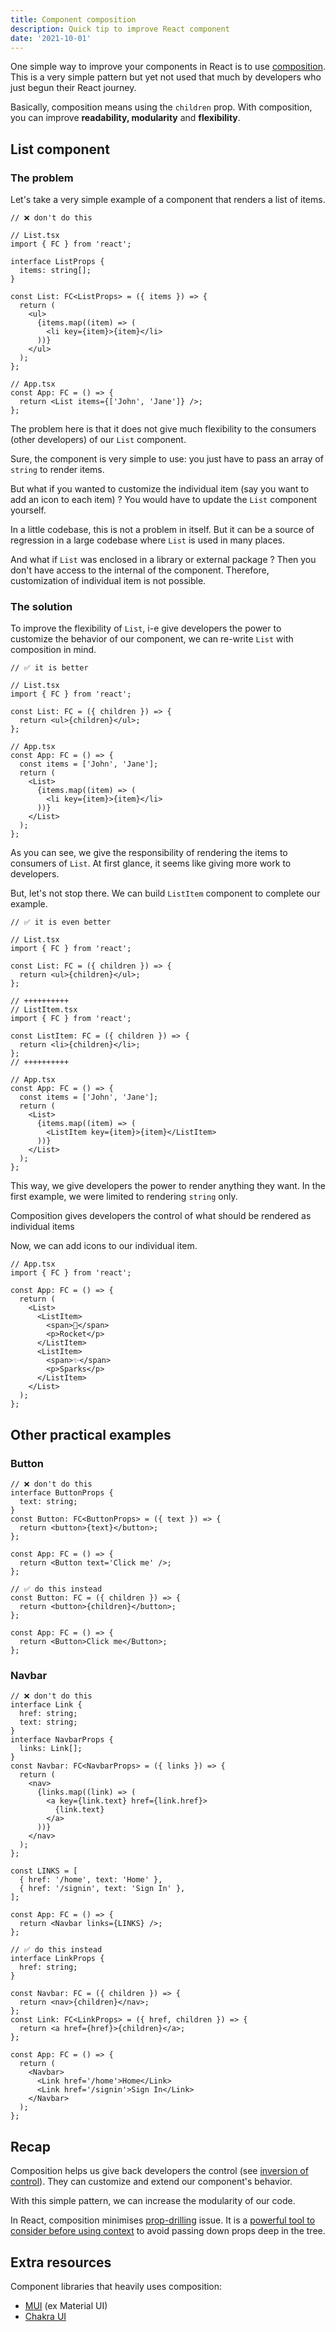 ```yaml
---
title: Component composition
description: Quick tip to improve React component
date: '2021-10-01'
---
```


One simple way to improve your components in React is to use [composition](https://reactjs.org/docs/composition-vs-inheritance.html). This is a very simple pattern but yet not used that much by developers who just begun their React journey.

Basically, composition means using the `children` prop. With composition, you can improve **readability, modularity** and **flexibility**.

## List component

### The problem

Let's take a very simple example of a component that renders a list of items.

```tsx
// ❌ don't do this

// List.tsx
import { FC } from 'react';

interface ListProps {
  items: string[];
}

const List: FC<ListProps> = ({ items }) => {
  return (
    <ul>
      {items.map((item) => (
        <li key={item}>{item}</li>
      ))}
    </ul>
  );
};

// App.tsx
const App: FC = () => {
  return <List items={['John', 'Jane']} />;
};
```

The problem here is that it does not give much flexibility to the consumers (other developers) of our `List` component.

Sure, the component is very simple to use: you just have to pass an array of `string` to render items.

But what if you wanted to customize the individual item (say you want to add an icon to each item) ? You would have to update the `List` component yourself.

In a little codebase, this is not a problem in itself. But it can be a source of regression in a large codebase where `List` is used in many places.

And what if `List` was enclosed in a library or external package ? Then you don't have access to the internal of the component. Therefore, customization of individual item is not possible.

### The solution

To improve the flexibility of `List`, i-e give developers the power to customize the behavior of our component, we can re-write `List` with composition in mind.

```tsx
// ✅ it is better

// List.tsx
import { FC } from 'react';

const List: FC = ({ children }) => {
  return <ul>{children}</ul>;
};

// App.tsx
const App: FC = () => {
  const items = ['John', 'Jane'];
  return (
    <List>
      {items.map((item) => (
        <li key={item}>{item}</li>
      ))}
    </List>
  );
};
```

As you can see, we give the responsibility of rendering the items to consumers of `List`. At first glance, it seems like giving more work to developers.

But, let's not stop there. We can build `ListItem` component to complete our example.

```tsx
// ✅ it is even better

// List.tsx
import { FC } from 'react';

const List: FC = ({ children }) => {
  return <ul>{children}</ul>;
};

// ++++++++++
// ListItem.tsx
import { FC } from 'react';

const ListItem: FC = ({ children }) => {
  return <li>{children}</li>;
};
// ++++++++++

// App.tsx
const App: FC = () => {
  const items = ['John', 'Jane'];
  return (
    <List>
      {items.map((item) => (
        <ListItem key={item}>{item}</ListItem>
      ))}
    </List>
  );
};
```

This way, we give developers the power to render anything they want. In the first example, we were limited to rendering `string` only.

Composition gives developers the control of what should be rendered as individual items

Now, we can add icons to our individual item.

```tsx
// App.tsx
import { FC } from 'react';

const App: FC = () => {
  return (
    <List>
      <ListItem>
        <span>🚀</span>
        <p>Rocket</p>
      </ListItem>
      <ListItem>
        <span>✨</span>
        <p>Sparks</p>
      </ListItem>
    </List>
  );
};
```

## Other practical examples

### Button

```tsx
// ❌ don't do this
interface ButtonProps {
  text: string;
}
const Button: FC<ButtonProps> = ({ text }) => {
  return <button>{text}</button>;
};

const App: FC = () => {
  return <Button text='Click me' />;
};
```

```tsx
// ✅ do this instead
const Button: FC = ({ children }) => {
  return <button>{children}</button>;
};

const App: FC = () => {
  return <Button>Click me</Button>;
};
```

### Navbar

```tsx
// ❌ don't do this
interface Link {
  href: string;
  text: string;
}
interface NavbarProps {
  links: Link[];
}
const Navbar: FC<NavbarProps> = ({ links }) => {
  return (
    <nav>
      {links.map((link) => (
        <a key={link.text} href={link.href}>
          {link.text}
        </a>
      ))}
    </nav>
  );
};

const LINKS = [
  { href: '/home', text: 'Home' },
  { href: '/signin', text: 'Sign In' },
];

const App: FC = () => {
  return <Navbar links={LINKS} />;
};
```

```tsx
// ✅ do this instead
interface LinkProps {
  href: string;
}

const Navbar: FC = ({ children }) => {
  return <nav>{children}</nav>;
};
const Link: FC<LinkProps> = ({ href, children }) => {
  return <a href={href}>{children}</a>;
};

const App: FC = () => {
  return (
    <Navbar>
      <Link href='/home'>Home</Link>
      <Link href='/signin'>Sign In</Link>
    </Navbar>
  );
};
```

## Recap

Composition helps us give back developers the control (see [inversion of control](https://en.wikipedia.org/wiki/Inversion_of_control)). They can customize and extend our component's behavior.

With this simple pattern, we can increase the modularity of our code.

In React, composition minimises [prop-drilling](https://kentcdodds.com/blog/prop-drilling) issue. It is a [powerful tool to consider before using context](https://epicreact.dev/one-react-mistake-thats-slowing-you-down/) to avoid passing down props deep in the tree.

## Extra resources

Component libraries that heavily uses composition:

- [MUI](https://mui.com/getting-started/usage/) (ex Material UI)
- [Chakra UI](https://chakra-ui.com/docs/getting-started)
